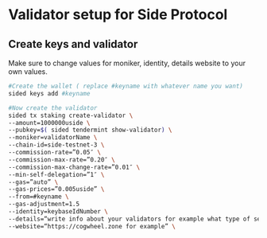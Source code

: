 
# Validator setup for Side Protocol

## Create keys and validator

<Callout type="info" emoji="🙋‍♀️">
  Make sure to change values for moniker, identity, details website to your own values.
</Callout>

```bash
#Create the wallet ( replace #keyname with whatever name you want)
sided keys add #keyname

#Now create the validator 
sided tx staking create-validator \
--amount=1000000uside \
--pubkey=$( sided tendermint show-validator) \
--moniker=validatorName \
--chain-id=side-testnet-3 \
--commission-rate=”0.05″ \
--commission-max-rate=”0.20″ \
--commission-max-change-rate=”0.01″ \
--min-self-delegation=”1″ \
--gas=”auto” \
--gas-prices=”0.005uside” \
--from=#keyname \
--gas-adjustment=1.5
--identity=keybaseIdNumber \
--details=“write info about your validators for example what type of service you ofer etc.” \
--website=“https://cogwheel.zone for example” \
```


